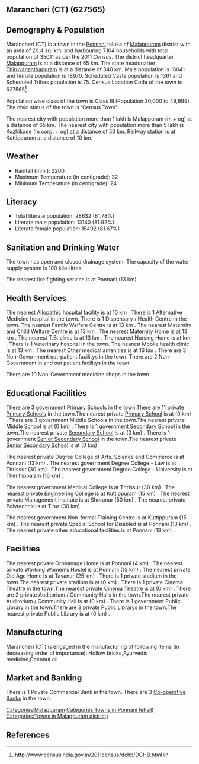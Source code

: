 {{Infobox settlement
| name=Marancheri (CT)
| native_name=
| native_name_lang=
| other_name=
| nickname=
| settlement_type=Town
| image_skyline=
| image_alt=
| image_caption=
| pushpin_map=India Kerala
| pushpin_label_position=right
| pushpin_map_alt=
| pushpin_map_caption=Location in Kerala, India
| latd=
| latm=
| lats=
| latNS=
| longd=
| longm=
| longs=
| longEW=
| coordinates_display=inline,title
| subdivision_type=Country
| subdivision_name={{flag|India}}
| subdivision_type1=[[States and territories of India|State]]
| subdivision_name1=Kerala 
| subdivision_type2=[[List of districts of India|District]]
| subdivision_name2=Malappuram
| subdivision_type3=Tahsil
| subdivision_name3=Ponnani
| website=
| established_title=<!-- Established -->
| established_date=
| founder=
| named_for=
| government_type=
| governing_body=
| unit_pref=Metric
| area_footnotes=
| area_rank=
| area_total_km2=20.4
| elevation_footnotes=
| elevation_m=
| population_total=35011
| population_as_of=2011
| population_rank=
| population_density_km2=1716
| population_demonym=
| population_footnotes=
| demographics_type1=Languages=
| demographics1_title1=Official=
| demographics1_info1=[[Malayalam language|Malayalam]]
| timezone1=[[Indian Standard Time|IST]]
| utc_offset1==+5:30
| postal_code_type=[[Postal Index Number|PIN]]
| postal_code=
| area_code_type=Telephone code
| area_code=
| registration_plate=
| blank1_name_sec1=Nearest city
| blank1_info_sec1=[[Malappuram (m + og)]]
| blank2_name_sec1=[[Human sex ratio|Sex ratio]]
| blank2_info_sec1=1182
| blank3_name_sec1=Literacy
| blank3_info_sec1=81.78%
| blank1_name_sec2=[[2011 Census of India|2011 census]] code
| blank1_info_sec2=627565
| footnotes=
}}

== Marancheri (CT) (627565) ==

== Demography & Population ==

Marancheri (CT) is a town in the [[Ponnani]] taluka of [[Malappuram]] district with an area of 20.4 sq. km. and harbouring 7104 households with total population of 35011 as per the 2011 Census. The district headquarter [[Malappuram]] is at a distance of 65 km. The state headquarter [[Thiruvananthapuram]] is at a distance of 340 km. Male population is 16041 and female population is 18970. Scheduled Caste population is 1361 and Scheduled Tribes population is 75. Census Location Code of the town is 627565<ref>http://www.censusindia.gov.in/2011census/dchb/DCHB.html</ref>.

Population wise class of the town is Class III (Population 20,000 to 49,999).
The civic status of the town is 'Census Town'.

The nearest city with population more than 1 lakh is Malappuram (m + og) at a distance of 65 km. The nearest city with population more than 5 lakh is Kozhikode (m corp. + og) at a distance of 50 km. Railway station is at Kuttippuram at a distance of 10 km.


== Weather ==  
* Rainfall (mm.): 2200 
* Maximum Temperature (in centigrade): 32
* Minimum Temperature (in centigrade): 24


== Literacy ==  
* Total literate population: 28632 (81.78%)
* Literate male population: 13140 (81.92%)
* Literate female population: 15492 (81.67%)


== Sanitation and Drinking Water ==  
The town has open and closed drainage system.
The capacity of the water supply system is 100 kilo-litres.

The nearest fire fighting service is at Ponnani (13 km) .


== Health Services ==
The nearest Allopathic hospital facility is at 10 km .
There is 1 Alternative Medicine hospital in the town.
There is 1 Dispensary / Health Centre in the town.
The nearest Family Welfare Centre is at 13 km .
The nearest Maternity and Child Welfare Centre is at 13 km .
The nearest Maternity Home is at 13 km .
The nearest T.B. clinic is at 13 km .
The nearest Nursing Home is at  km .
There is 1 Veterinary hospital in the town.
The nearest Mobile health clinic is at 13 km .
The nearest Other medical amenities is at 16 km .
There are 3 Non-Government out-patient facilitys in the town.
There are 2 Non-Government in and out patient facilitys in the town.

There are 10 Non-Government medicine shops in the town.


== Educational Facilities ==
There are 3 government [[Primary School]]s in the town.There are 11 private [[Primary School]]s in the town.The nearest private [[Primary School]] is at  (0 km) .
There are 3 government Middle Schools in the town.The nearest private Middle School is at  (0 km) .
There is 1 government [[Secondary School]] in the town.The nearest private [[Secondary School]] is at  (0 km) .
There is 1 government [[Senior Secondary School]] in the town.The nearest private [[Senior Secondary School]] is at  (0 km) .
 
 
 
 
 
The nearest private Degree College of Arts, Science and Commerce is at Ponnani (13 km) .
The nearest government Degree College - Law is at Thrissur (30 km) .
The nearest government Degree College - University is at Thenhippalam (16 km) .
 
The nearest government Medical College is at Thrissur (30 km) .
The nearest private Engineering College is at Kuttippuram (15 km) .
The nearest private Management Institute is at Shoranur (50 km) .
The nearest private Polytechnic is at Tirur (30 km) .
 
The nearest government Non-formal Training Centre is at Kuttippuram (15 km) .
The nearest private Special School for Disabled is at Ponnani (13 km) .
The nearest private other educational facilities is at Ponnani (13 km) .


== Facilities ==
The nearest private Orphanage Home is at Ponnani  (4 km) .
The nearest private Working Women's Hostel is at Ponnani (13 km) .
The nearest private Old Age Home is at Tavanur (25 km) .
There is 1 private stadium in the town.The nearest private stadium is at  (0 km) .
There is 1 private Cinema Theatre in the town.The nearest private Cinema Theatre is at  (0 km) .
There are 2 private Auditorium / Community Halls in the town.The nearest private Auditorium / Community Hall is at  (0 km) .
There is 1 government Public Library in the town.There are 3 private Public Librarys in the town.The nearest private Public Library is at  (0 km) .


== Manufacturing ==
Marancheri (CT) is engaged in the manufacturing of following items (in decreasing order of importance): Hollow bricks,Ayurvedic medicine,Coconut oil


== Market and Banking ==

There is 1 Private Commercial Bank in the town.
There are 3 [[Co-operative Bank]]s in the town.




[[Categories:Malappuram]]
[[Categories:Towns in Ponnani tehsil)]]
[[Categories:Towns in Malappuram district)]]


== References ==
{{Reflist}}


